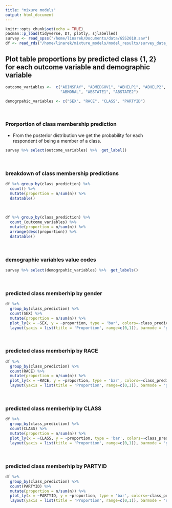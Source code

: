 ```yaml
---
title: "mixure models"
output: html_document
---
```


```r
knitr::opts_chunk$set(echo = TRUE)
pacman::p_load(tidyverse, DT, plotly, sjlabelled)
survey <- read_spss("/home/linarek/Documents/data/GSS2018.sav")
df <- read_rds("/home/linarek/mixture_models/model_results/survey_data_class_predictions.rds")
```


## Plot table proportions by predicted class {1, 2} for each outcome variable and demographic variable

```r

outcome_variables <-  c("ABINSPAY", "ABMEDGOV1", "ABHELP1", "ABHELP2", "ABHELP3", "ABHELP4", 
                        "ABMORAL", "ABSTATE1", "ABSTATE2")

demogrpahic_variables <- c("SEX", "RACE", "CLASS", "PARTYID")

```

<br>

### Prorportion of class membership prediction
- From the posterior distribution we get the probability for each respondent of being a member of a class. 
```r
survey %>% select(outcome_variables) %>%  get_label() 
```

<br>

### breakdown of class membership predictions
```r
df %>% group_by(class_prediction) %>%  
  count() %>%  
  mutate(proportion = n/sum(n)) %>% 
  datatable()
```


<br>

```r
df %>% group_by(class_prediction) %>%  
  count_(outcome_variables) %>%  
  mutate(proportion = n/sum(n)) %>% 
  arrange(desc(proportion)) %>%  
  datatable()
```


<br>

### demographic variables value codes
```r
survey %>% select(demogrpahic_variables) %>%  get_labels() 
```

<br>

### predicted class memberhip by gender
```r
df %>% 
  group_by(class_prediction) %>% 
  count(SEX) %>% 
  mutate(proportion = n/sum(n)) %>% 
  plot_ly(x = ~SEX, y = ~proportion, type = 'bar', colors=~class_prediction, name = ~class_prediction) %>% 
  layout(yaxis = list(title = 'Proportion', range=c(0,1)), barmode = 'group')

```


<br>

### predicted class memberhip by RACE
```r
df %>% 
  group_by(class_prediction) %>% 
  count(RACE) %>% 
  mutate(proportion = n/sum(n)) %>% 
  plot_ly(x = ~RACE, y = ~proportion, type = 'bar', colors=~class_prediction, name = ~class_prediction) %>% 
  layout(yaxis = list(title = 'Proportion', range=c(0,1)), barmode = 'group')

```


<br>

### predicted class memberhip by CLASS
```r
df %>% 
  group_by(class_prediction) %>% 
  count(CLASS) %>% 
  mutate(proportion = n/sum(n)) %>% 
  plot_ly(x = ~CLASS, y = ~proportion, type = 'bar', colors=~class_prediction, name = ~class_prediction) %>% 
  layout(yaxis = list(title = 'Proportion', range=c(0,1)), barmode = 'group')

```


<br>

### predicted class memberhip by PARTYID
```r
df %>% 
  group_by(class_prediction) %>% 
  count(PARTYID) %>% 
  mutate(proportion = n/sum(n)) %>% 
  plot_ly(x = ~PARTYID, y = ~proportion, type = 'bar', colors=~class_prediction, name = ~class_prediction) %>% 
  layout(yaxis = list(title = 'Proportion', range=c(0,1)), barmode = 'stack')

```


